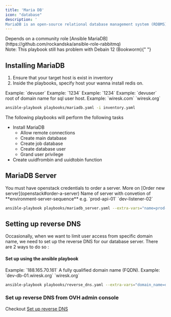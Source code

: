 ```yaml
---
title: 'Maria DB'
icon: "database"
description: '
MariaDB is an open-source relational database management system (RDBMS) that originated as a fork of MySQL, designed for high performance, scalability, and compatibility with MySQL databases.'
---
```


<Info>
  Depends on a community role [Ansible
  MariaDB](https://github.com/rockandska/ansible-role-rabbitmq)
  <br />
  Note: This playbook still has problem with Debain 12 (Bookworm){" "}
</Info>

## Installing MariaDB

1. Ensure that your target host is exist in inventory
2. Inside the playbooks, specify host your wanna install redis on.

<ResponseField name="mysql_database" type="string" required>
  Example: `devuser`
</ResponseField>

<ResponseField name="mysql_user_password" type="string" required>
  Example: `1234`
</ResponseField>

<ResponseField name="mysql_root_password" type="string" required>
  Example: `1234`
</ResponseField>

<ResponseField name="mysql_user" type="string" required>
  Example: `devuser`
</ResponseField>

<ResponseField name="domain" type="string" required>
  root of domain name for sql user host. Example: `wiresk.com` `wiresk.org`
</ResponseField>

```bash
ansible-playbook playbooks/mariadb.yaml -i inventory.yaml
```

The following playbooks will perform the following tasks

- Install MariaDB
  - Allow remote connections
  - Create main database
  - Create job database
  - Create database user
  - Grand user privilege
- Create uuidfrombin and uuidtobin function

## MariaDB Server

<Info>
  You must have openstack credentials to order a server. More on [Order new
  server](openstack#order-a-server)
</Info>
<ResponseField name="name" type="string" required>
  Name of server with convetion of **environment-server-sequence** e.g.
  `prod-api-01` `dev-listener-02`
</ResponseField>

```bash
ansible-playbook playbooks/mariadb_server.yaml --extra-vars="name=prod-mariadb-01"
```

## Setting up reverse DNS

Occasionally, when we want to limit user access from specific domain name, we need to set up the reverse DNS for our database server.
There are 2 ways to do so :

#### Set up using the ansible playbook

<ResponseField name="ip" type="string" required>
  Example: `188.165.70.161`
</ResponseField>

<ResponseField name="domain_name" type="string" required>
  A fully qualified domain name (FQDN). Example: `dev-db-01.wiresk.org`
  `wiresk.org`
</ResponseField>

```bash
ansible-playbook playbooks/reverse_dns.yaml --extra-vars="domain_name=dev-db-01.wiresk.org ip=188.165.70.161"
```

### Set up reverse DNS from OVH admin console

Checkout [Set up reverse DNS](https://support.us.ovhcloud.com/hc/en-us/articles/360002181530-How-to-Configure-Reverse-DNS)
